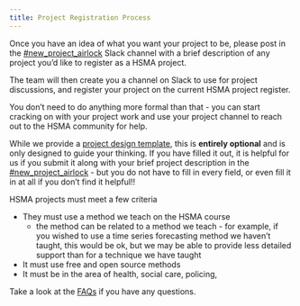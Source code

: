 ```yaml
---
title: Project Registration Process
---
```


Once you have an idea of what you want your project to be, please post in the [#new_project_airlock](https://hsma-workspace.slack.com/archives/C074HBCAGGM) Slack channel with a brief description of any project you'd like to register as a HSMA project.

The team will then create you a channel on Slack to use for project discussions, and register your project on the current HSMA project register.

You don't need to do anything more formal than that - you can start cracking on with your project work and use your project channel to reach out to the HSMA community for help.

:::{.callout-note}
While we provide a [project design template](https://bergam0t.github.io/hsma_project_handbook/project_design_template.html), this is **entirely optional** and is only designed to guide your thinking. If you have filled it out, it is helpful for us if you submit it along with your brief project description in the [#new_project_airlock](https://hsma-workspace.slack.com/archives/C074HBCAGGM) - but you do not have to fill in every field, or even fill it in at all if you don't find it helpful!!
:::

:::{.callout-note}
HSMA projects must meet a few criteria

- They must use a method we teach on the HSMA course
    - the method can be related to a method we teach - for example, if you wished to use a time series forecasting method we haven't taught, this would be ok, but we may be able to provide less detailed support than for a technique we have taught
- It must use free and open source methods
- It must be in the area of health, social care, policing,
:::


:::{.callout-tip}
Take a look at the [FAQs](faqs.qmd) if you have any questions.
:::
